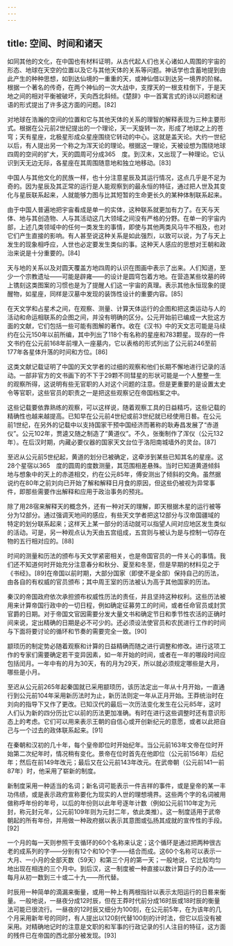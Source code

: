 ```yaml
---
---
---
```

title: 空间、时间和诸天
---



如同其他的文化，在中国也有材料证明，从古代起人们也关心诸如人周围的宇宙的形态、地球在天空的位置以及它与其他天体的关系等问题。神话学也含蓄地提到由此产生的种种思想，如到达仙境的一重重的天，或神仙借以到达另一境界的阶梯。根据一个著名的传奇，在两个神仙的一次大战中，支撑天的一根支柱倒下，于是天地之间的相对平衡被破坏，天向西北斜倾。《楚辞》中一首寓言式的诗以问题和谜语的形式提出了许多这方面的问题。[82]

对地球在浩瀚的空间的位置和它与其他天体的关系的理智的解释表现为三种主要形式。根据在公元前2世纪提出的一个理论，天一天旋转一次，形成了地球之上的苍穹；天有星座，北极星形成众星座围绕它转动的中心。这就是盖天论。大约一世纪以后，有人提出另一个称之为浑天论的理论。根据这一理论，天被设想为围绕地球四周的空间的扩大，天的圆周可分成365　度。到汉末，又出现了一种理论。它认识到天无边无际，各星座在其周围随意地和独立地移动。[83]

中国人与其他文化的民族一样，也十分注意星辰及其运行情况，这点几乎是不足为奇的。因为星辰及其正常的运行是人能观察到的最永恒的特征，通过把人世及其变化与星辰联系起来，人就能够力图与比其短暂的生命更长久的某种体制联系起来。

由于中国人普遍地把宇宙看成是单一的实体，这种联系就更加有力了。在天与天体、地与其创造物、人与其活动这几大领域之间没有严格的分野。在单一的宇宙内部，上述几类领域中的任何一类发生的事情，即使与其他两类风马牛不相及，也对它们产生直接的影响。有人甚至说这种关系是如此强烈，以致可以说，为了与天上发生的现象相呼应，人世也必定要发生类似的事。这种天人感应的思想对王朝和政治来说是十分重要的。[84]

天与地的关系以及对圆天覆盖方地四周的认识在图画中表示了出来。人们知道，至少一个宗教遗址——可能是辟雍——的设计是圆穹包着方地。在营造某些坟墓的砖上镌刻这类图案的习惯也是为了提醒人们这一宇宙的真理。表示其他永恒现象的提醒物，如星座，同样是汉墓中发现的装饰性设计的重要内容。[85]

在天文学和占星术之间，在观察、测量、计算天体运行的企图和把这类运动与人的活动和命运相联系的企图之间，并没有明确的区分。公元开始前已编成一大批这方面的文献，它们包括一些可能有图解的著作。收在《汉书》中的天文志可能是马续约在公元150年以前所编，其中列出了118个有名称的星座和783颗星。现存的一件文书约在公元前168年前埋入一座墓内，它以表格的形式列出了公元前246至前177年各星体升落的时间和方位。[86]

这类文献记载证明了中国的天文学者的过细的观察和他们长期不懈地进行记录的活动。一部非官方的文书画下的不下于29颗不同彗星的形状可能是一个人整整一生的观察所得，这说明有些无官职的人对这个问题的注意。但是更重要的是设置太史令等官职，这些官员的职责之一是把这些观察记在帝国档案之中。

这些记载要依靠熟练的观察，可以这样说，随着观察工具的日益精巧，这些记载的精确性也越来越提高。已知早在公元前4世纪或前3世纪就已经使用日晷。在公元前1世纪，在另外的记载中以支持国家干预中国经济而著称的耿寿昌发展了“赤道仪”。公元102年，贾逵又随之制造了“黄道仪”。不久，张衡制作了浑仪（公元132年）。在后汉时期，内藏必要仪器的国家天文台位于洛阳南城墙外的灵台。[87]

至迟从公元前5世纪起，黄道的划分已被确定，这牵涉到某些已知其名的星座。这28个星宿以365　度的圆周的度数测量，其范围相差悬殊。当时已知道黄道倾斜地与想象中的天上的赤道相交，约在公元85年，傅安测出了倾斜的交角。虽然据说约在80年之前刘向已开始了解和解释日月食的原因，但这些仍被视为异常事件，即那些需要作出解释和应用于政治事务的预兆。

除了用28宿来解释天的概念外，还有一种对天的理解，即天根据木星的运行被等分为12部分。通过强调天地间的感应，有些天文学者把这12部分与汉帝国疆域的特定的划分联系起来；这样天上某一部分的活动就可以指望人间对应地区发生类似的活动。可是，另一种观点认为天由五宫组成，五宫则与被认为是与控制一切存在物的五行相对应的。[88]

时间的测量和历法的颁布与天文学紧密相关，也是帝国官员的一件关心的事情。我们还不知道何时开始充分注意春分和秋分、夏至和冬至，但是早期的材料见之于《书经》。[89]在帝国以前时期，大部分国家（即使不是全部）保持自己的历法，由各自的有权威的官员颁布；其中周王室的历法被认为高于其他国家的历法。

秦汉的帝国政府依次承担颁布权威性历法的责任，并且坚持这种权利。这些历法被用来计算帝国行政中的一切日程，例如确定征募劳工的时间，或者任命官员或封赏官爵的日期。对于帝国文官因需要分发大量文书和确定节日和季节性农活的正确时间来说，定出精确的日期是必不可少的。还必须设法使官员和农民进行工作的时间与下面将要讨论的循环和节奏的需要完全一致。[90]

颛顼历的制定势必随着观察和计算的日益精确而随之进行调整和修改。进行这项工作的专家们需要确定若干变异因素，如一年开始的时间，或者在一年的哪段时间应包括闰月。一年中有的月为30天，有的月为29天，所以就必须规定哪些是大月，哪些是小月。

至迟从公元前265年起秦国就已采用颛顼历，该历法定出一年从十月开始，一直通行到公元前104年采用新历法时为止，新历法则定一年从正月开始。王莽统治时在刘向的指导下又作了更改。已知汉代的最后一次历法变化发生在公元85年，这时人们认为新的四分历比它以前的历法更加准确。有时在进行这些调整时还有意识形态上的考虑。它们可以用来表示王朝的自信心或开创新纪元的意愿，或者以此把自己与一个过去的政体联系起来。[91]

在秦朝和汉初的几十年，每个皇帝即位时开始纪年。当公元前163年文帝在位时开始第二次纪年时，情况稍有变化。景帝在位时首先在他即位（公元前156年）后纪年；然后在前149年改元；最后又在公元前143年改元。在武帝朝（公元前141—前87年）时，他采用了崭新的制度。

新制度采用一种适当的名词；新名词可能表示一件吉祥的事件，或是皇帝的某一丰功伟绩，或是表示政府宣称要化为现实的人世的理想境界。这些两个字的名词被用做称呼年份的年号，以后的年份则以此年号逐年计数（例如公元前110年定为元封，称元封元年，公元前109年则为元封二年，依此类推）。这一制度适用于武帝朝起的所有年份，并用做一种政府据以表示其意图或弘扬其成就的宣传性的手段。[92]

一个月的每一天则参照干支循环的60个名称来认定；这个循环是通过把两种很古老的成系列的字——分别有12个和10个字——结合而成。这60个名称可以表示一大月、一小月的全部天数（59天）和第三个月的第一天；一般地说，它比较均匀地出现在相连的三个月中。到后汉，这一制度被一种直接以数计算日子的办法——每月从初一数到三十或二十九——所代替。

时辰用一种简单的滴漏来衡量，或用一种上有两根指针以表示太阳运行的日晷来衡量。一般地说，一昼夜分成12时辰，但在王莽时代前分成16时辰或18时辰的衡量法可能已很流行。一昼夜的12时辰又细分为100刻，在公元前5年，在为该年的几个月采用新年号的同时，有人提出以120刻代替100刻的计时法，但它以后没有被采用。对精确地记时的注意是文职的和军事的行政记录的引人注目的特征，这方面的残件已在帝国的西北部分被发现。[93]